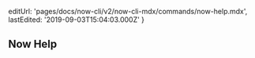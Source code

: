 
  editUrl: 'pages/docs/now-cli/v2/now-cli-mdx/commands/now-help.mdx',
  lastEdited: '2019-09-03T15:04:03.000Z'
}

## Now Help
